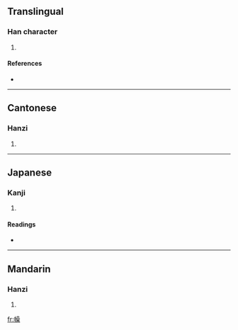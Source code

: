 ==Translingual==

===Han character===
{{Han char|rn=50|rad=巾|as=13|sn=16|four=4629<sub>4</sub>|canj=中月口口木 (LBRRD)}}

# {{defn|Han|sort=巾13}}

====References====
* {{Han ref|kx=0337.080|dkj=09102|dj=0644.100|hdz=10756.020|uh=5E67|ud=24167|bh=E96B|bd=59755}}

----

==Cantonese==

===Hanzi===
{{yue-hanzi|jyut=|y=chiu4}}

# {{defn|Cantonese}}

----

==Japanese==

===Kanji===
{{ja-kanji|grade=|rs=巾13}}

# {{defn|Japanese}}

====Readings====
* {{ja-readings|on=[[せう]] (seu), [[さう]] (sau), [[そう]] (sō)|kun=[[ずきん]] (zukin), [[はちまき]] (hachimaki)}}

----

==Mandarin==

===Hanzi===
{{cmn-hanzi|pin=[[qiāo]] ([[qiao1]])|wg=ch'iao<sup>1</sup>}}

# {{defn|Mandarin}}

[[fr:幧]]